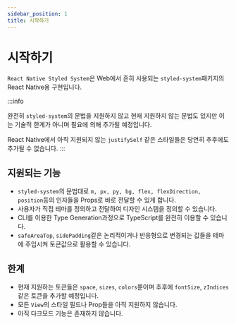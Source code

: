 ```yaml
---
sidebar_position: 1
title: 시작하기
---
```






# 시작하기

`React Native Styled System`은 Web에서 흔히 사용되는 `styled-system`패키지의 React Native용 구현입니다.

:::info

완전히 `styled-system`의 문법을 지원하지 않고 현재 지원하지 않는 문법도 있지만 이는 기술적 한계가 아니며 필요에 의해 추가될 예정입니다.

React Native에서 아직 지원되지 않는 `justifySelf` 같은 스타일들은 당연히 추후에도 추가될 수 없습니다.
:::

## 지원되는 기능

- `styled-system`의 문법대로 `m, px, py, bg, flex, flexDirection, position`등의 인자들을 Props로 바로 전달할 수 있게 합니다.
- 사용자가 직접 테마를 정의하고 전달하여 디자인 시스템을 정의할 수 있습니다.
- CLI를 이용한 Type Generation과정으로 TypeScript를 완전히 이용할 수 있습니다.
- `safeAreaTop`, `sidePadding`같은 논리적이거나 반응형으로 변경되는 값들을 테마에 주입시켜 토큰값으로 활용할 수 있습니다.

## 한계

- 현재 지원하는 토큰들은 `space`, `sizes`, `colors`뿐이며 추후에 `fontSize`, `zIndices`같은 토큰을 추가할 예정입니다.
- 모든 `View`의 스타일 필드나 Prop들을 아직 지원하지 않습니다.
- 아직 다크모드 기능은 존재하지 않습니다.



